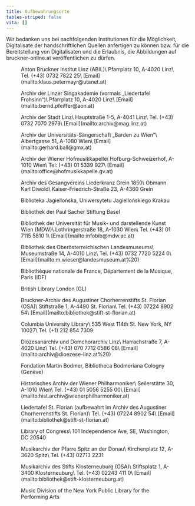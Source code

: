 ```yaml
---
title: Aufbewahrungsorte
tables-striped: false
vita: []
---
```

Wir bedanken uns bei nachfolgenden Institutionen für die Möglichkeit, Digitalisate der handschriftlichen Quellen anfertigen zu können bzw. für die Bereitstellung von Digitalisaten und die Erlaubnis, die Abbildungen auf bruckner-online.at veröffentlichen zu dürfen.



<Figure href="/assets/content/pages/werkverzeichnis/aufbewahrungsorte/abil.png" alt="Logo Anton Bruckner Institut Linz">
  Anton Bruckner Institut Linz (ABIL)\
  Pfarrplatz 10, A-4020 Linz\
  Tel. (+43) 0732 7822 25\
  [Email](mailto:klaus.petermayr@utanet.at)
</Figure>

<Figure href="/assets/content/pages/werkverzeichnis/aufbewahrungsorte/singakademie-linz.jpg" alt="Logo Linzer Singakademie">
  Archiv der Linzer Singakademie (vormals „Liedertafel Frohsinn“)\
  Pfarrplatz 10, A-4020 Linz\
  [Email](mailto:bernd.pfeiffer@aon.at)
</Figure>

<Figure href="/assets/content/pages/werkverzeichnis/aufbewahrungsorte/linz.jpg" alt="Logo Stadt Linz">
  Archiv der Stadt Linz\
  Hauptstraße 1-5, A-4041 Linz\
  Tel. (+43) 0732 7070 2973\
  [Email](mailto:archiv@mag.linz.at)
</Figure>

<Figure href="/assets/content/pages/werkverzeichnis/aufbewahrungsorte/barden.jpg" alt="Logo der Universitäts-Sängerschaft „Barden zu Wien“">
  Archiv der Universitäts-Sängerschaft „Barden zu Wien“\
  Albertgasse 51, A-1080 Wien\
  [Email](mailto:gerhard.ball@gmx.at)
</Figure>

<Figure href="/assets/content/pages/werkverzeichnis/aufbewahrungsorte/hofmusik.jpg" alt="Logo der Wiener Hofmusikkapelle">
  Archiv der Wiener Hofmusikkapelle\
  Hofburg-Schweizerhof, A-1010 Wien\
  Tel: (+43) 01 5339 927\
  [Email](mailto:office@hofmusikkapelle.gv.at)
</Figure>

<Figure>
  Archiv des Gesangvereins Liederkranz Grein 1850\
  Obmann Karl Diwold\
  Kaiser-Friedrich-Straße 23, A-4360 Grein
</Figure>

<Figure>
  Biblioteka Jagiellońska, Uniwersytetu Jagiellońskiego Krakau
</Figure>

<Figure>
  Bibliothek der Paul Sacher Stiftung Basel
</Figure>

<Figure href="/assets/content/pages/werkverzeichnis/aufbewahrungsorte/mdw.jpg" alt="Logo der Universität für Musik- und darstellende Kunst Wien (MDW)">
  Bibliothek der Universität für Musik- und darstellende Kunst Wien (MDW)\
  Lothringerstraße 18, A-1030 Wien\
  Tel. (+43) 01 7115 5810 1\
  [Email](mailto:infobib@mdw.ac.at)
</Figure>

<Figure href="/assets/content/pages/werkverzeichnis/aufbewahrungsorte/lm-linz.jpg" alt="Logo des Oberösterreichischen Landesmuseums">
  Bibliothek des Oberösterreichischen Landesmuseums\
  Museumstraße 14, A-4010 Linz\
  Tel. (+43) 0732 7720 5224 0\
  [Email](mailto:m.wieser@landesmuseum.at%20)
</Figure>

<Figure>
  Bibliothèque nationale de France, Département de la Musique, Paris (IDF)
</Figure>

<Figure>
  British Library London (GL)
</Figure>

<Figure href="/assets/content/pages/werkverzeichnis/aufbewahrungsorte/stflorian.jpg" alt="Logo des Augustiner Chorherrenstifts St. Florian (OSA)">
  Bruckner-Archiv des Augustiner Chorherrenstifts St. Florian (OSA)\
  Stiftstraße 1, A-4490 St. Florian\
  Tel. (+43) 07224 8902 54\
  [Email](mailto:bibliothek@stift-st-florian.at)
</Figure>

<Figure>
  Columbia University Library\
  535 West 114th St. New York, NY 10027\
  Tel. (+1) 212 854 7309
</Figure>

<Figure>
  Diözesanarchiv und Domchorarchiv Linz\
  Harrachstraße 7, A-4020 Linz\
  Tel. (+43) 070 7712 0586 08\
  [Email](mailto:archiv@dioezese-linz.at%20)
</Figure>

<Figure>
  Fondation Martin Bodmer, Bibliotheca Bodmeriana Cologny (Genève)
</Figure>

<Figure>
  Historisches Archiv der Wiener Philharmoniker\
  Seilerstätte 30, A-1010 Wien\
  Tel. (+43) 01 5056 5255 00\
  [Email](mailto:hist.archiv@wienerphilharmoniker.at)
</Figure>

<Figure>
  Liedertafel St. Florian (aufbewahrt im Archiv des Augustiner Chorherrenstifts St. Florian)\
  Tel. (+43) 07224 8902 54\
  [Email](mailto:bibliothek@stift-st-florian.at)
</Figure>

<Figure>
  Library of Congress\
  101 Independence Ave, SE, Washington, DC 20540
</Figure>

<Figure>
  Musikarchiv der Pfarre Spitz an der Donau\
  Kirchenplatz 12, A-3620 Spitz\
  Tel. (+43) 02713 2231
</Figure>

<Figure>
  Musikarchiv des Stifts Klosterneuburg (OSA)\
  Stiftsplatz 1, A-3400 Klosterneuburg\
  Tel. (+43) 02243 411 0\
  [Email](mailto:bibliothek@stift-klosterneuburg.at)
</Figure>

<Figure>
  Music Division of the New York Public Library for the Performing Arts
</Figure>
